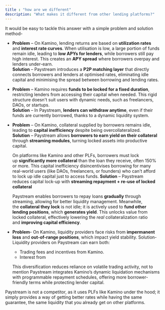 ```yaml
---
title : "how are we different"
description: "What makes it different from other lending platforms?"
---
```


It would be easy to tackle this answer with a simple problem and solution method-

- **Problem** – On Kamino, lending returns are based on **utilization rates** and **interest rate curves**. When utilisation is low, a large portion of funds remain idle, leading to **low APYs for lenders**, while borrowers still pay high interest. This creates an **APY spread** where borrowers overpay and lenders under-earn.  
  **Solution** – Paystream introduces a **P2P matching layer** that directly connects borrowers and lenders at optimised rates, eliminating idle capital and minimising the spread between borrowing and lending rates.

- **Problem** – Kamino requires **funds to be locked for a fixed duration**, restricting lenders from accessing their capital when needed. This rigid structure doesn't suit users with dynamic needs, such as freelancers, DAOs, or startups.  
  **Solution** – In Paystream, **lenders can withdraw anytime**, even if their funds are currently borrowed, thanks to a dynamic liquidity system.

- **Problem** – On Kamino, collateral supplied by borrowers remains idle, leading to **capital inefficiency** despite being overcollateralized.  
  **Solution** – Paystream allows **borrowers to earn yield on their collateral** through **streaming modules**, turning locked assets into productive capital.


  On platforms like Kamino and other PLFs, borrowers must lock up **significantly more collateral** than the loan they receive, often 150% or more. This capital inefficiency disincentivises borrowing for many real-world users (like DAOs, freelancers, or founders) who can't afford to lock up idle capital just to access funds. **Solution** – Paystream reduces capital lock-up with **streaming repayment \+ re-use of locked collateral**

  Paystream enables borrowers to repay loans **gradually** through streaming, allowing for better liquidity management. Meanwhile, the **collateral they lock** is not idle; it is actively used to **fund other lending positions**, which **generates yield**. This unlocks value from locked collateral, effectively lowering the _real_ collateralization ratio and **improving capital efficiency**.
- **Problem**- On Kamino, liquidity providers face risks from **impermanent loss** and **out-of-range positions**, which impact yield stability. Solution- Liquidity providers on Paystream can earn both:
  - Trading fees and incentives from Kamino.
  - Interest from

  This diversification reduces reliance on volatile trading activity, not to mention Paystream integrates Kamino’s dynamic liquidation mechanisms with programmable repayment schedules, offering more borrower-friendly terms while protecting lender capital.

Paystream is not a competitor, as it uses PLFs like Kamino under the hood; it simply provides a way of getting better rates while having the same guarantee, the same liquidity that you already get on other platforms.


